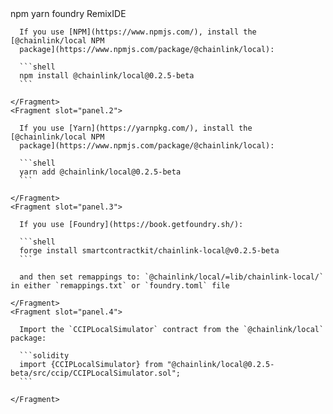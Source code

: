
<Aside type="note" title="Integrate Chainlink Local into your project">
  <Tabs sharedStore="package" client:visible>
    <Fragment slot="tab.1">npm</Fragment>
    <Fragment slot="tab.2">yarn</Fragment>
    <Fragment slot="tab.3">foundry</Fragment>
    <Fragment slot="tab.4">RemixIDE</Fragment>
    <Fragment slot="panel.1">

      If you use [NPM](https://www.npmjs.com/), install the [@chainlink/local NPM
      package](https://www.npmjs.com/package/@chainlink/local):

      ```shell
      npm install @chainlink/local@0.2.5-beta
      ```

    </Fragment>
    <Fragment slot="panel.2">

      If you use [Yarn](https://yarnpkg.com/), install the [@chainlink/local NPM
      package](https://www.npmjs.com/package/@chainlink/local):

      ```shell
      yarn add @chainlink/local@0.2.5-beta
      ```

    </Fragment>
    <Fragment slot="panel.3">

      If you use [Foundry](https://book.getfoundry.sh/):

      ```shell
      forge install smartcontractkit/chainlink-local@v0.2.5-beta
      ```

      and then set remappings to: `@chainlink/local/=lib/chainlink-local/` in either `remappings.txt` or `foundry.toml` file

    </Fragment>
    <Fragment slot="panel.4">

      Import the `CCIPLocalSimulator` contract from the `@chainlink/local` package:

      ```solidity
      import {CCIPLocalSimulator} from "@chainlink/local@0.2.5-beta/src/ccip/CCIPLocalSimulator.sol";
      ```

    </Fragment>

  </Tabs>
</Aside>
